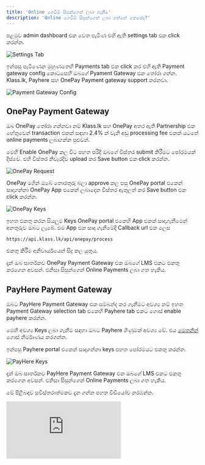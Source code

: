 ```yaml
---
title: 'Online ගෙවීම් සිසුන්ගෙන් ලබා ගැනීම'
description: 'Online ගෙවීම් සිසුන්ගෙන් ලබා ගන්නේ කෙසේද?'
---
```


පළමුව admin dashboard එක වෙත පැමිණ එහි ඇති settings tab එක click කරන්න.

![Settings Tab](/images/klass-work/settings-tab.png)

ඉන්පසු පැමිණෙන මුහුණතෙහි Payments tab එක click කර එහි ඇති Payment gateway config කොටසෙහි ඔබගේ Pyament Gateway එක තෝරා ගන්​න. Klass.lk, Payhere සහ OnePay Payment gateway support කරනවා.

![Payment Gateway Config](/images/klass-work/payment-gateway-config.png)

## OnePay Payment Gateway

ඔබ OnePay තෝරා ගන්නවා නම් Klass.lk සහ OnePay අතර ඇති Partnership එක හේතුවෙන් transaction එකක් සඳහා 2.4% ක් වැනි අඩු processing fee එකක් යටතේ online payments ලබාගන්න පුළුවන්.

මෙහි Enable OnePay කල විට පහත පරිදි ඔබගේ විස්තර submit කිරීමට පෝරමයක් දිස්වේ. එහි විස්තර නිවැරදිව upload ක​ර Save button එක click කරන්න.

![OnePay Request](/images/klass-work/onepay-request.png)

OnePay මගින් ඔබේ තොරතුරු බලා approve කල පසු OnePay portal එකෙන් සාදාගන්නා OnePay App එකෙන් ලබාදෙන විස්තර ඇතුලත් කර Save button එක click කරන්​න. 

![OnePay Keys](/images/klass-work/onepay-keys.png)

ඉහත එකතු කරන සියලුම Keys OnePay portal එකෙහි App එකක් සාදාගැනීමෙන් අනතුරුව ඔබට ලැබේ. එම App එක සාදා ගැනීමේදී Callback url එක ලෙස

```
https://api.klass.lk/api/onepay/process
```
එකතු කිරීම අනිවාර්යයෙන් සිදු කල යුතුය.

දැන් ඔබ සාර්තකව OnePay Payment Gateway එක ඔබගේ LMS එකට එකතු කරගෙන අවසන්. එනිසා සිසුන්ගෙන් Online Payments ලබා ගත හැකිය.

## PayHere Payment Gateway

ඔබට PayHere Payment Gateway එක සම්බන්ද කර ගැනීමට අවශ්‍ය නම් ඉහත Payment Gateway selection tab එකෙහි Payhere tab එකට ගොස් enable payhere කරන්න.

මෙහි අවශ්‍ය Keys ලබා ගැනීම සඳ​හා ඔබට Payhere ගිණුමක් අවශ්‍ය වේ. එය [මෙතනින්](https://payhere.lk) ගොස් නිර්මාණය කරගන්න.

ඉන්පසු Payhere portal එකෙන් සාදාගන්​නා keys පහත පෝරමයට එකතු කරන්න.

![PayHere Keys](/images/klass-work/payhere-keys.png)

දැන් ඔබ සාර්තකව PayHere Payment Gateway එක ඔබගේ LMS එකට එකතු කරගෙන අවසන්. එනිසා සිසුන්ගෙන් Online Payments ලබා ගත හැකිය.

මේ පිළිබඳව සවිස්තරාත්මකව දැන ගන්න පහත වීඩියෝව නරඹන්න.

<iframe 
    className="w-full aspect-video rounded-md" 
    src="https://www.youtube.com/embed/0C0csHJoTmk?si=G1mv-caVu8wvV_-H" 
    title="YouTube video player" 
    frameBorder="0" 
    allow="accelerometer; autoplay; clipboard-write; encrypted-media; gyroscope; picture-in-picture" 
    allowFullScreen >
</iframe>

